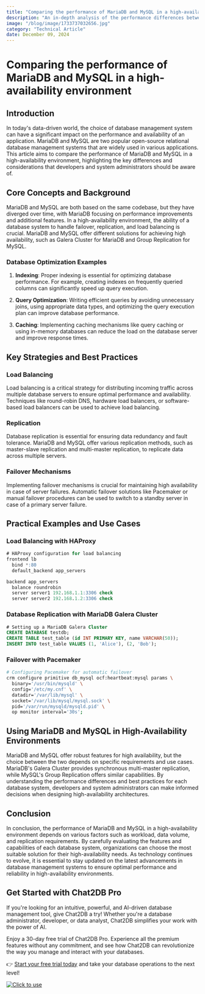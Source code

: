 ```yaml
---
title: "Comparing the performance of MariaDB and MySQL in a high-availability environment"
description: "An in-depth analysis of the performance differences between MariaDB and MySQL in a high-availability setup."
image: "/blog/image/1733737032656.jpg"
category: "Technical Article"
date: December 09, 2024
---
```


# Comparing the performance of MariaDB and MySQL in a high-availability environment

## Introduction

In today's data-driven world, the choice of database management system can have a significant impact on the performance and availability of an application. MariaDB and MySQL are two popular open-source relational database management systems that are widely used in various applications. This article aims to compare the performance of MariaDB and MySQL in a high-availability environment, highlighting the key differences and considerations that developers and system administrators should be aware of.

## Core Concepts and Background

MariaDB and MySQL are both based on the same codebase, but they have diverged over time, with MariaDB focusing on performance improvements and additional features. In a high-availability environment, the ability of a database system to handle failover, replication, and load balancing is crucial. MariaDB and MySQL offer different solutions for achieving high availability, such as Galera Cluster for MariaDB and Group Replication for MySQL.

### Database Optimization Examples

1. **Indexing**: Proper indexing is essential for optimizing database performance. For example, creating indexes on frequently queried columns can significantly speed up query execution.

2. **Query Optimization**: Writing efficient queries by avoiding unnecessary joins, using appropriate data types, and optimizing the query execution plan can improve database performance.

3. **Caching**: Implementing caching mechanisms like query caching or using in-memory databases can reduce the load on the database server and improve response times.

## Key Strategies and Best Practices

### Load Balancing

Load balancing is a critical strategy for distributing incoming traffic across multiple database servers to ensure optimal performance and availability. Techniques like round-robin DNS, hardware load balancers, or software-based load balancers can be used to achieve load balancing.

### Replication

Database replication is essential for ensuring data redundancy and fault tolerance. MariaDB and MySQL offer various replication methods, such as master-slave replication and multi-master replication, to replicate data across multiple servers.

### Failover Mechanisms

Implementing failover mechanisms is crucial for maintaining high availability in case of server failures. Automatic failover solutions like Pacemaker or manual failover procedures can be used to switch to a standby server in case of a primary server failure.

## Practical Examples and Use Cases

### Load Balancing with HAProxy

```sql
# HAProxy configuration for load balancing
frontend lb
  bind *:80
  default_backend app_servers

backend app_servers
  balance roundrobin
  server server1 192.168.1.1:3306 check
  server server2 192.168.1.2:3306 check
```

### Database Replication with MariaDB Galera Cluster

```sql
# Setting up a MariaDB Galera Cluster
CREATE DATABASE testdb;
CREATE TABLE test_table (id INT PRIMARY KEY, name VARCHAR(50));
INSERT INTO test_table VALUES (1, 'Alice'), (2, 'Bob');
```

### Failover with Pacemaker

```bash
# Configuring Pacemaker for automatic failover
crm configure primitive db_mysql ocf:heartbeat:mysql params \
  binary='/usr/bin/mysqld' \
  config='/etc/my.cnf' \
  datadir='/var/lib/mysql' \
  socket='/var/lib/mysql/mysql.sock' \
  pid='/var/run/mysqld/mysqld.pid' \
  op monitor interval='30s';
```

## Using MariaDB and MySQL in High-Availability Environments

MariaDB and MySQL offer robust features for high availability, but the choice between the two depends on specific requirements and use cases. MariaDB's Galera Cluster provides synchronous multi-master replication, while MySQL's Group Replication offers similar capabilities. By understanding the performance differences and best practices for each database system, developers and system administrators can make informed decisions when designing high-availability architectures.

## Conclusion

In conclusion, the performance of MariaDB and MySQL in a high-availability environment depends on various factors such as workload, data volume, and replication requirements. By carefully evaluating the features and capabilities of each database system, organizations can choose the most suitable solution for their high-availability needs. As technology continues to evolve, it is essential to stay updated on the latest advancements in database management systems to ensure optimal performance and reliability in high-availability environments.

## Get Started with Chat2DB Pro

If you're looking for an intuitive, powerful, and AI-driven database management tool, give Chat2DB a try! Whether you're a database administrator, developer, or data analyst, Chat2DB simplifies your work with the power of AI.

Enjoy a 30-day free trial of Chat2DB Pro. Experience all the premium features without any commitment, and see how Chat2DB can revolutionize the way you manage and interact with your databases.

👉 [Start your free trial today](https://chat2db.ai/pricing) and take your database operations to the next level!


[![Click to use](/image/blog/bg/chat2db.jpg)](https://chat2db.ai/)
